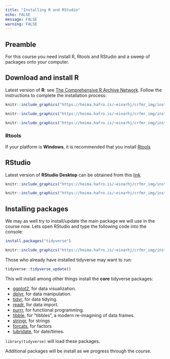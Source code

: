 ```yaml
---
title: "Installing R and RStudio"
echo: FALSE
message: FALSE
warning: FALSE
---
```


## Preamble

For this course you need install R, Rtools and RStudio and a sweep of packages onto your computer.

## Download and install R

Latest version of **R**: see [The Comprehensive R Archive Network](https://cran.r-project.org). Follow the instructions to complete the installation process:

```r
knitr::include_graphics("https://heima.hafro.is/~einarhj/crfmr_img/install01.png")
```

```r
knitr::include_graphics("https://heima.hafro.is/~einarhj/crfmr_img/install02.png")
```

```r
knitr::include_graphics("https://heima.hafro.is/~einarhj/crfmr_img/install03.png")
```

### Rtools

If your platform is **Windows**, it is recommended that you install [Rtools](https://cran.r-project.org/bin/windows/Rtools)

## RStudio

Latest version of **RStudio Desktop** can be obtained from this [link](https://posit.co/products/open-source/rstudio/#Desktop)

```r
knitr::include_graphics("https://heima.hafro.is/~einarhj/crfmr_img/install04.png")
```

```r
knitr::include_graphics("https://heima.hafro.is/~einarhj/crfmr_img/install05.png")
```

## Installing packages

We may as well try to install/update the main package we will use in the course now. Lets open RStudio and type the following code into the console:

```r
install.packages("tidyverse")
```

```r
knitr::include_graphics("https://heima.hafro.is/~einarhj/crfmr_img/install_packages.png")
```

Those who already have installed tidyverse may want to run:

```r
tidyverse::tidyverse_update()
```

This will install among other things install the **core** tidyverse packages:

-   [ggplot2](http://ggplot2.tidyverse.org), for data visualization.
-   [dplyr](http://dplyr.tidyverse.org), for data manipulation.
-   [tidyr](http://tidyr.tidyverse.org), for data tidying.
-   [readr](http://readr.tidyverse.org), for data import.
-   [purrr](http://purrr.tidyverse.org), for functional programming.
-   [tibble](http://tibble.tidyverse.org), for "tibbles", a modern re-imagining of data frames.
-   [stringr](http://stringr.tidyverse.org), for strings
-   [forcats](http://forcats.tidyverse.org), for factors
-   [lubridate](http://lubridate.tidyverse.org), for date/times.

`library(tidyverse)` will load these packages.

Additional packages will be install as we progress through the course.
